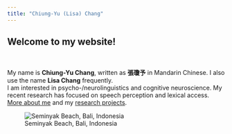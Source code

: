 ---
title: "Chiung-Yu (Lisa) Chang"
---

## Welcome to my website!  

  <br>  

My name is **Chiung-Yu Chang**, written as **張瓊予** in Mandarin Chinese. I also use the name **Lisa Chang** frequently.  
I am interested in psycho-/neurolinguistics and cognitive neuroscience. My recent research has focused on speech perception and lexical access. [More about me](about.html) and my [research projects](research.html).

![Seminyak Beach, Bali, Indonesia](img/photo.JPG)